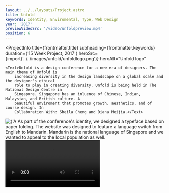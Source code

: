 ```yaml
---
layout: ../../layouts/Project.astro
title: Unfold
keywords: Identity, Enviromental, Type, Web Design
year: '2017'
previewVideoSrc: '/video/unfoldpreview.mp4'
position: 6
---
```




<ProjectInfo
    title={frontmatter.title}
    subheading={frontmatter.keywords}
    duration={'15 Week Project, 2017'}
    heroSrc={import('../../images/unfold/unfoldlogo.png')}
    heroAlt="Unfold logo"
>
    <Text>Unfold is a design conference for a new era of designers. The main theme of Unfold is
        increasing diversity in the design landscape on a global scale and the designer's ethical
        role to play in creating diversity. Unfold is being held in The National Design Centre in
        Singapore. Singapore has an inluence of Chinese, Indian, Malaysian, and British culture. A
        beautiful enviroment that promotes growth, aesthetics, and of course design. In
        Collaboration With: Sheila Cheng and Diana Meijia.</Text>
</ProjectInfo>
<Img
    src={import('../../images/unfold/typeface.png')}
    alt={'A diverse future for all of us.'}
    lazy={false}
/>
<Text>As part of the conference's identity, we designed a typeface based on paper folding.</Text>
<Carousel
    uniqueTitle={'typeface'}
    images={[
        {
            src: import('../../images/unfold/unfoldwebsite1.png'),
            alt: 'Unfold website',
        },
        {
            src: import('../../images/unfold/unfoldwebsite2.png'),
            alt: 'Unfold website in Chinese',
        },
    ]}
/>
<Text>The website was designed to feature a language switch from English to Mandarin. Mandarin is the
    national language of Singapore and we wanted to appeal to the local population as well.</Text>
<Video src='/video/unfoldwebsite.mp4' />
<Img src={import('../../images/unfold/websitemobile.png')} alt={'Mobile website screenshot'} />
<Img
    src={import('../../images/unfold/unfoldenviroment.jpg')}
    alt={'Mockup of Unfold logo in different environments'}
/>
<Img
    src={import('../../images/unfold/enviromental4.png')}
    alt={'Mockup of Unfold logo in different environments'}
/>
<Carousel
    uniqueTitle={'screenshots'}
    images={[
        {
            src: import('../../images/unfold/unfoldarchivesplash.png'),
            alt: 'Unfold splash screen',
        },
        {
            src: import('../../images/unfold/unfoldarchive.png'),
            alt: 'Unfold sign-up page',
        },
    ]}
/>
